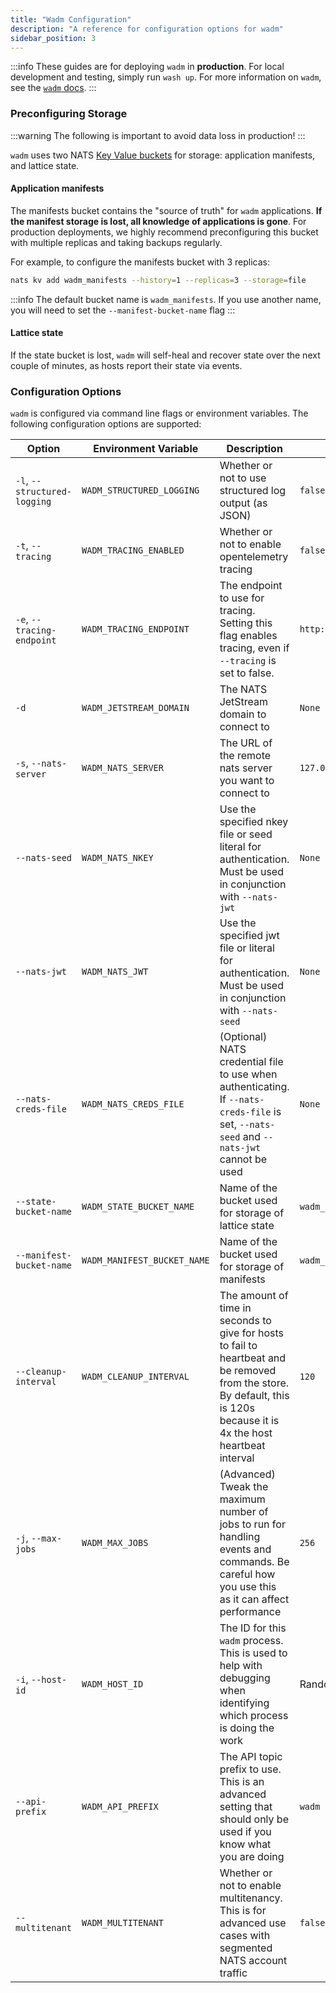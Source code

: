 ```yaml
---
title: "Wadm Configuration"
description: "A reference for configuration options for wadm"
sidebar_position: 3
---
```


:::info
These guides are for deploying `wadm` in **production**. For local development and testing, simply run `wash up`. For more information on `wadm`, see the [`wadm` docs](/docs/category/declarative-application-deployment-wadm).
:::

### Preconfiguring Storage

:::warning
The following is important to avoid data loss in production!
:::

`wadm` uses two NATS [Key Value buckets](https://docs.nats.io/using-nats/developer/develop_jetstream/kv) for storage: application manifests, and lattice state.

#### Application manifests

The manifests bucket contains the "source of truth" for `wadm` applications. **If the manifest storage is lost, all knowledge of applications is gone**. For production deployments, we highly recommend preconfiguring this bucket with multiple replicas and taking backups regularly.

For example, to configure the manifests bucket with 3 replicas:

```bash
nats kv add wadm_manifests --history=1 --replicas=3 --storage=file
```

:::info
The default bucket name is `wadm_manifests`. If you use another name, you will need to set the `--manifest-bucket-name` flag
:::

#### Lattice state

If the state bucket is lost, `wadm` will self-heal and recover state over the next couple of minutes, as hosts report their state via events.

### Configuration Options

`wadm` is configured via command line flags or environment variables. The following configuration options are supported:

| Option                       | Environment Variable        | Description                                                                                                                                                               | Default Value                      |
| ---------------------------- | --------------------------- | ------------------------------------------------------------------------------------------------------------------------------------------------------------------------- | ---------------------------------- |
| `-l`, `--structured-logging` | `WADM_STRUCTURED_LOGGING`   | Whether or not to use structured log output (as JSON)                                                                                                                     | `false`                            |
| `-t`, `--tracing`            | `WADM_TRACING_ENABLED`      | Whether or not to enable opentelemetry tracing                                                                                                                            | `false`                            |
| `-e`, `--tracing-endpoint`   | `WADM_TRACING_ENDPOINT`     | The endpoint to use for tracing. Setting this flag enables tracing, even if `--tracing` is set to false.                                                                  | `http://localhost:55681/v1/traces` |
| `-d`                         | `WADM_JETSTREAM_DOMAIN`     | The NATS JetStream domain to connect to                                                                                                                                   | `None`                             |
| `-s`, `--nats-server`        | `WADM_NATS_SERVER`          | The URL of the remote nats server you want to connect to                                                                                                                  | `127.0.0.1:4222`                   |
| `--nats-seed`                | `WADM_NATS_NKEY`            | Use the specified nkey file or seed literal for authentication. Must be used in conjunction with `--nats-jwt`                                                             | `None`                             |
| `--nats-jwt`                 | `WADM_NATS_JWT`             | Use the specified jwt file or literal for authentication. Must be used in conjunction with `--nats-seed`                                                                  | `None`                             |
| `--nats-creds-file`          | `WADM_NATS_CREDS_FILE`      | (Optional) NATS credential file to use when authenticating. If `--nats-creds-file` is set, `--nats-seed` and `--nats-jwt` cannot be used                                  | `None`                             |
| `--state-bucket-name`        | `WADM_STATE_BUCKET_NAME`    | Name of the bucket used for storage of lattice state                                                                                                                      | `wadm_state`                       |
| `--manifest-bucket-name`     | `WADM_MANIFEST_BUCKET_NAME` | Name of the bucket used for storage of manifests                                                                                                                          | `wadm_manifests`                   |
| `--cleanup-interval`         | `WADM_CLEANUP_INTERVAL`     | The amount of time in seconds to give for hosts to fail to heartbeat and be removed from the store. By default, this is 120s because it is 4x the host heartbeat interval | `120`                              |
| `-j`, `--max-jobs`           | `WADM_MAX_JOBS`             | (Advanced) Tweak the maximum number of jobs to run for handling events and commands. Be careful how you use this as it can affect performance                             | `256`                              |
| `-i`, `--host-id`            | `WADM_HOST_ID`              | The ID for this `wadm` process. This is used to help with debugging when identifying which process is doing the work                                                      | Random UUIDv4                      |
| `--api-prefix`               | `WADM_API_PREFIX`           | The API topic prefix to use. This is an advanced setting that should only be used if you know what you are doing                                                          | `wadm`                             |
| `--multitenant`              | `WADM_MULTITENANT`          | Whether or not to enable multitenancy. This is for advanced use cases with segmented NATS account traffic                                                                 | `false`                            |
